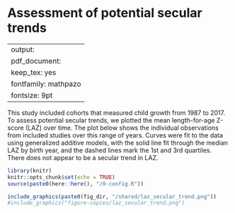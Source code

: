 # Assessment of potential secular trends {#secular-trends}

---
output:
  pdf_document:
    keep_tex: yes
fontfamily: mathpazo
fontsize: 9pt
---

\raggedright

This study included cohorts that measured child growth from 1987 to 2017. To assess potential secular trends, we plotted the mean length-for-age Z-score (LAZ) over time. The plot below shows the individual observations from included studies over this range of years. Curves were fit to the data using generalized additive models, with the solid line fit through the median LAZ by birth year, and the dashed lines mark the 1st and 3rd quartiles. There does not appear to be a secular trend in LAZ. 

```r
library(knitr)
knitr::opts_chunk$set(echo = TRUE)
source(paste0(here::here(), "/0-config.R"))

```


```r
include_graphics(paste0(fig_dir, "/shared/laz_secular_trend.png"))
#include_graphics("figure-copies/laz_secular_trend.png")
```



